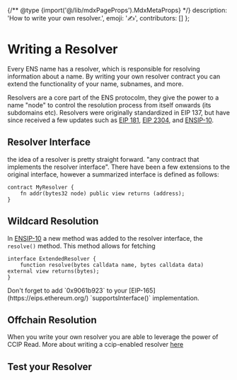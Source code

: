 
{/** @type {import('@/lib/mdxPageProps').MdxMetaProps} */}
    description: 'How to write your own resolver.',
    emoji: '✍️',
    contributors: []
};

# Writing a Resolver

Every ENS name has a resolver, which is responsible for resolving information about a name.
By writing your own resolver contract you can extend the functionality of your name, subnames, and more.

Resolvers are a core part of the ENS protocolm, they give the power to a name "node" to control the resolution process from itself onwards (its subdomains etc). Resolvers were originally standardized in EIP 137, but have since received a few updates such as [EIP 181](https://eips.ethereum.org/EIPS/eip-181), [EIP 2304](https://eips.ethereum.org/EIPS/eip-2304), and [ENSIP-10](/ensip/10).

## Resolver Interface

the idea of a resolver is pretty straight forward. "any contract that implements the resolver interface". There have been a few extensions to the original interface, however a summarized interface is defined as follows:

```solidity
contract MyResolver {
    fn addr(bytes32 node) public view returns (address);
}
```

## Wildcard Resolution

In [ENSIP-10](/ensip/10) a new method was added to the resolver interface, the `resolve()` method.
This method allows for fetching 

```solidity
interface ExtendedResolver {
    function resolve(bytes calldata name, bytes calldata data) external view returns(bytes);
}
```

<Note>
Don't forget to add `0x9061b923` to your [EIP-165](https://eips.ethereum.org/) `supportsInterface()` implementation.
</Note>

## Offchain Resolution

When you write your own resolver you are able to leverage the power of CCIP Read. More about writing a ccip-enabled resolver [here](/resolvers/ccip-read)

## Test your Resolver

<LiveDemo id="resolver_test" />
